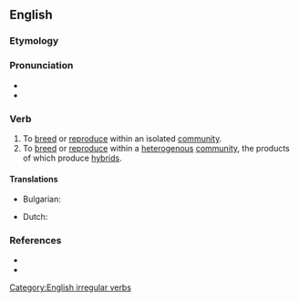 ==English==

===Etymology===
{{prefix|en|inter|breed}}

===Pronunciation===
* {{IPA|en|/ɪnteɹˈbɹid/}}
* {{rhymes|en|iːd}}

===Verb===
{{en-verb|interbreeds|interbreeding|interbred}}

# To [[breed]] or [[reproduce]] within an isolated [[community]].
# To [[breed]] or [[reproduce]] within a [[heterogenous]] [[community]], the products of which produce [[hybrid]]s.

====Translations====
{{trans-top|to breed or reproduce within an isolated community}}
{{trans-mid}}
{{trans-bottom}}

{{trans-top|to breed or reproduce within a heterogenous community, the products of which produce hybrids}}
{{trans-mid}}
* Bulgarian: {{t+|bg|кръстосвам}}
{{trans-bottom}}

{{ttbc-top|}}
* Dutch: {{t-check|nl|inteelten}}
{{trans-mid}}
{{trans-bottom}}

===References===
* {{R:Century 1911}}
* {{R:Webster 1913}}

[[Category:English irregular verbs]]